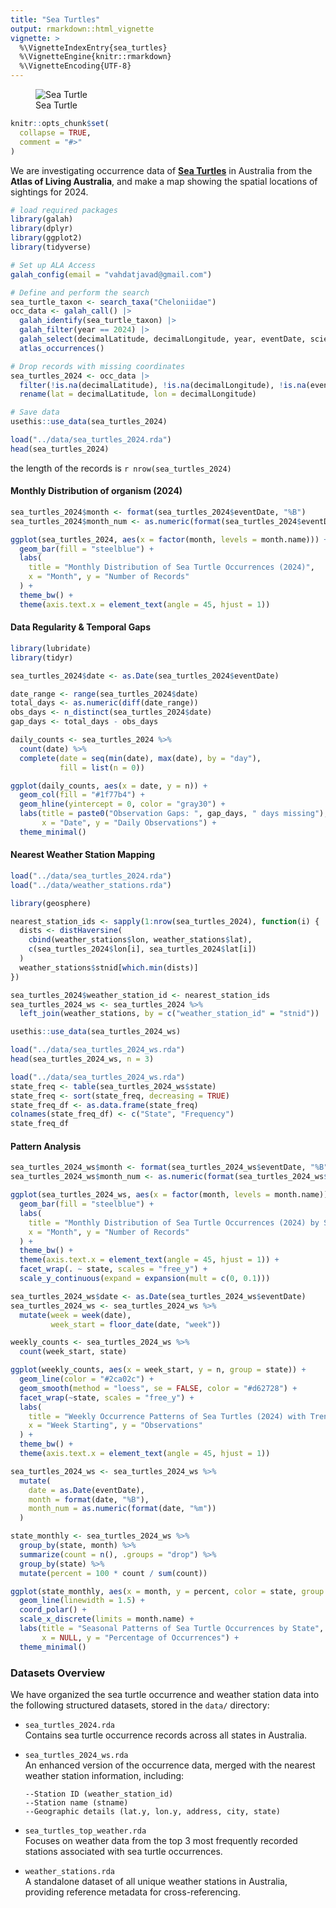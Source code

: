 ```yaml
---
title: "Sea Turtles"
output: rmarkdown::html_vignette
vignette: >
  %\VignetteIndexEntry{sea_turtles}
  %\VignetteEngine{knitr::rmarkdown}
  %\VignetteEncoding{UTF-8}
---
```


![Sea Turtle](image/sea_turtles.jpg)

```r
knitr::opts_chunk$set(
  collapse = TRUE,
  comment = "#>"
)
```

We are investigating occurrence data of [**Sea Turtles**](https://en.wikipedia.org/wiki/Sea_turtle) in Australia from the **Atlas of Living Australia**, and make a map showing the spatial locations of sightings for 2024.

```r
# load required packages
library(galah)
library(dplyr)
library(ggplot2)
library(tidyverse)
```

```r
# Set up ALA Access
galah_config(email = "vahdatjavad@gmail.com")

# Define and perform the search
sea_turtle_taxon <- search_taxa("Cheloniidae")
occ_data <- galah_call() |> 
  galah_identify(sea_turtle_taxon) |>  
  galah_filter(year == 2024) |>
  galah_select(decimalLatitude, decimalLongitude, year, eventDate, scientificName) |>
  atlas_occurrences()

# Drop records with missing coordinates
sea_turtles_2024 <- occ_data |> 
  filter(!is.na(decimalLatitude), !is.na(decimalLongitude), !is.na(eventDate)) |> 
  rename(lat = decimalLatitude, lon = decimalLongitude)

# Save data
usethis::use_data(sea_turtles_2024)
```

```r
load("../data/sea_turtles_2024.rda")
head(sea_turtles_2024)
```

the length of the records is `r nrow(sea_turtles_2024)`

#### Monthly Distribution of organism (2024)

```r
sea_turtles_2024$month <- format(sea_turtles_2024$eventDate, "%B")
sea_turtles_2024$month_num <- as.numeric(format(sea_turtles_2024$eventDate, "%m"))

ggplot(sea_turtles_2024, aes(x = factor(month, levels = month.name))) +
  geom_bar(fill = "steelblue") +
  labs(
    title = "Monthly Distribution of Sea Turtle Occurrences (2024)",
    x = "Month", y = "Number of Records"
  ) +
  theme_bw() +
  theme(axis.text.x = element_text(angle = 45, hjust = 1))
```

#### Data Regularity & Temporal Gaps

```r
library(lubridate)
library(tidyr)

sea_turtles_2024$date <- as.Date(sea_turtles_2024$eventDate)

date_range <- range(sea_turtles_2024$date)
total_days <- as.numeric(diff(date_range))
obs_days <- n_distinct(sea_turtles_2024$date)
gap_days <- total_days - obs_days

daily_counts <- sea_turtles_2024 %>%
  count(date) %>%
  complete(date = seq(min(date), max(date), by = "day"), 
           fill = list(n = 0))

ggplot(daily_counts, aes(x = date, y = n)) +
  geom_col(fill = "#1f77b4") +
  geom_hline(yintercept = 0, color = "gray30") +
  labs(title = paste0("Observation Gaps: ", gap_days, " days missing"),
       x = "Date", y = "Daily Observations") +
  theme_minimal()
```

#### Nearest Weather Station Mapping

```r
load("../data/sea_turtles_2024.rda")
load("../data/weather_stations.rda")
```

```r
library(geosphere)

nearest_station_ids <- sapply(1:nrow(sea_turtles_2024), function(i) {
  dists <- distHaversine(
    cbind(weather_stations$lon, weather_stations$lat),
    c(sea_turtles_2024$lon[i], sea_turtles_2024$lat[i])
  )
  weather_stations$stnid[which.min(dists)]
})

sea_turtles_2024$weather_station_id <- nearest_station_ids
sea_turtles_2024_ws <- sea_turtles_2024 %>%
  left_join(weather_stations, by = c("weather_station_id" = "stnid"))

usethis::use_data(sea_turtles_2024_ws)
```

```r
load("../data/sea_turtles_2024_ws.rda")
head(sea_turtles_2024_ws, n = 3)
```

```r
load("../data/sea_turtles_2024_ws.rda")
state_freq <- table(sea_turtles_2024_ws$state)
state_freq <- sort(state_freq, decreasing = TRUE)
state_freq_df <- as.data.frame(state_freq)
colnames(state_freq_df) <- c("State", "Frequency")
state_freq_df
```

#### Pattern Analysis

```r
sea_turtles_2024_ws$month <- format(sea_turtles_2024_ws$eventDate, "%B")
sea_turtles_2024_ws$month_num <- as.numeric(format(sea_turtles_2024_ws$eventDate, "%m"))

ggplot(sea_turtles_2024_ws, aes(x = factor(month, levels = month.name))) +
  geom_bar(fill = "steelblue") +
  labs(
    title = "Monthly Distribution of Sea Turtle Occurrences (2024) by State",
    x = "Month", y = "Number of Records"
  ) +
  theme_bw() +
  theme(axis.text.x = element_text(angle = 45, hjust = 1)) +
  facet_wrap(. ~ state, scales = "free_y") +
  scale_y_continuous(expand = expansion(mult = c(0, 0.1)))
```

```r
sea_turtles_2024_ws$date <- as.Date(sea_turtles_2024_ws$eventDate)
sea_turtles_2024_ws <- sea_turtles_2024_ws %>%
  mutate(week = week(date),
         week_start = floor_date(date, "week"))

weekly_counts <- sea_turtles_2024_ws %>%
  count(week_start, state)

ggplot(weekly_counts, aes(x = week_start, y = n, group = state)) +
  geom_line(color = "#2ca02c") +
  geom_smooth(method = "loess", se = FALSE, color = "#d62728") +
  facet_wrap(~state, scales = "free_y") +
  labs(
    title = "Weekly Occurrence Patterns of Sea Turtles (2024) with Trend Lines",
    x = "Week Starting", y = "Observations"
  ) +
  theme_bw() +
  theme(axis.text.x = element_text(angle = 45, hjust = 1))
```

```r
sea_turtles_2024_ws <- sea_turtles_2024_ws %>%
  mutate(
    date = as.Date(eventDate),
    month = format(date, "%B"),
    month_num = as.numeric(format(date, "%m"))
  )

state_monthly <- sea_turtles_2024_ws %>%
  group_by(state, month) %>%
  summarize(count = n(), .groups = "drop") %>%
  group_by(state) %>%
  mutate(percent = 100 * count / sum(count))

ggplot(state_monthly, aes(x = month, y = percent, color = state, group = state)) +
  geom_line(linewidth = 1.5) +
  coord_polar() +
  scale_x_discrete(limits = month.name) +
  labs(title = "Seasonal Patterns of Sea Turtle Occurrences by State",
       x = NULL, y = "Percentage of Occurrences") +
  theme_minimal()
```

### Datasets Overview

We have organized the sea turtle occurrence and weather station data into the following structured datasets, stored in the `data/` directory:

-   `sea_turtles_2024.rda`  
    Contains sea turtle occurrence records across all states in Australia.

-   `sea_turtles_2024_ws.rda`  
    An enhanced version of the occurrence data, merged with the nearest weather station information, including:

    ```
    --Station ID (weather_station_id)
    --Station name (stname)
    --Geographic details (lat.y, lon.y, address, city, state)
    ```

-   `sea_turtles_top_weather.rda`  
    Focuses on weather data from the top 3 most frequently recorded stations associated with sea turtle occurrences.

-   `weather_stations.rda`  
    A standalone dataset of all unique weather stations in Australia, providing reference metadata for cross-referencing.
